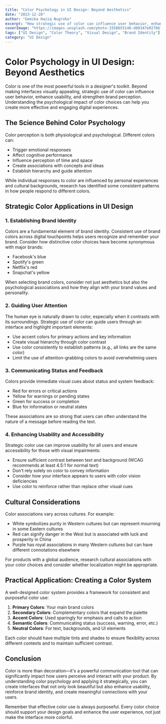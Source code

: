 ```yaml
---
title: "Color Psychology in UI Design: Beyond Aesthetics"
date: "2023-12-20"
author: "Gemika Haziq Nugroho"
excerpt: "How strategic use of color can influence user behavior, enhance usability, and strengthen brand perception in digital products."
coverImage: "https://images.unsplash.com/photo-1558655146-d09347e92766?ixlib=rb-4.0.3&ixid=MnwxMjA3fDB8MHxwaG90by1wYWdlfHx8fGVufDB8fHx8&auto=format&fit=crop&w=1000&q=80"
tags: ["UI Design", "Color Theory", "Visual Design", "Brand Identity"]
category: "UI Design"
---
```


# Color Psychology in UI Design: Beyond Aesthetics

Color is one of the most powerful tools in a designer's toolkit. Beyond making interfaces visually appealing, strategic use of color can influence user behavior, enhance usability, and strengthen brand perception. Understanding the psychological impact of color choices can help you create more effective and engaging digital experiences.

## The Science Behind Color Psychology

Color perception is both physiological and psychological. Different colors can:

- Trigger emotional responses
- Affect cognitive performance
- Influence perception of time and space
- Create associations with concepts and ideas
- Establish hierarchy and guide attention

While individual responses to color are influenced by personal experiences and cultural backgrounds, research has identified some consistent patterns in how people respond to different colors.

## Strategic Color Applications in UI Design

### 1. Establishing Brand Identity

Colors are a fundamental element of brand identity. Consistent use of brand colors across digital touchpoints helps users recognize and remember your brand. Consider how distinctive color choices have become synonymous with major brands:

- Facebook's blue
- Spotify's green
- Netflix's red
- Snapchat's yellow

When selecting brand colors, consider not just aesthetics but also the psychological associations and how they align with your brand values and personality.

### 2. Guiding User Attention

The human eye is naturally drawn to color, especially when it contrasts with its surroundings. Strategic use of color can guide users through an interface and highlight important elements:

- Use accent colors for primary actions and key information
- Create visual hierarchy through color contrast
- Use color consistently to establish patterns (e.g., all links are the same color)
- Limit the use of attention-grabbing colors to avoid overwhelming users

### 3. Communicating Status and Feedback

Colors provide immediate visual cues about status and system feedback:

- Red for errors or critical actions
- Yellow for warnings or pending states
- Green for success or completion
- Blue for information or neutral states

These associations are so strong that users can often understand the nature of a message before reading the text.

### 4. Enhancing Usability and Accessibility

Strategic color use can improve usability for all users and ensure accessibility for those with visual impairments:

- Ensure sufficient contrast between text and background (WCAG recommends at least 4.5:1 for normal text)
- Don't rely solely on color to convey information
- Consider how your interface appears to users with color vision deficiencies
- Use color to reinforce rather than replace other visual cues

## Cultural Considerations

Color associations vary across cultures. For example:

- White symbolizes purity in Western cultures but can represent mourning in some Eastern cultures
- Red can signify danger in the West but is associated with luck and prosperity in China
- Purple has royal associations in many Western cultures but can have different connotations elsewhere

For products with a global audience, research cultural associations with your color choices and consider whether localization might be appropriate.

## Practical Application: Creating a Color System

A well-designed color system provides a framework for consistent and purposeful color use:

1. **Primary Colors**: Your main brand colors
2. **Secondary Colors**: Complementary colors that expand the palette
3. **Accent Colors**: Used sparingly for emphasis and calls to action
4. **Semantic Colors**: Communicating status (success, warning, error, etc.)
5. **Neutral Colors**: For text, backgrounds, and UI elements

Each color should have multiple tints and shades to ensure flexibility across different contexts and to maintain sufficient contrast.

## Conclusion

Color is more than decoration—it's a powerful communication tool that can significantly impact how users perceive and interact with your product. By understanding color psychology and applying it strategically, you can create interfaces that not only look beautiful but also enhance usability, reinforce brand identity, and create meaningful connections with your users.

Remember that effective color use is always purposeful. Every color choice should support your design goals and enhance the user experience, not just make the interface more colorful.
